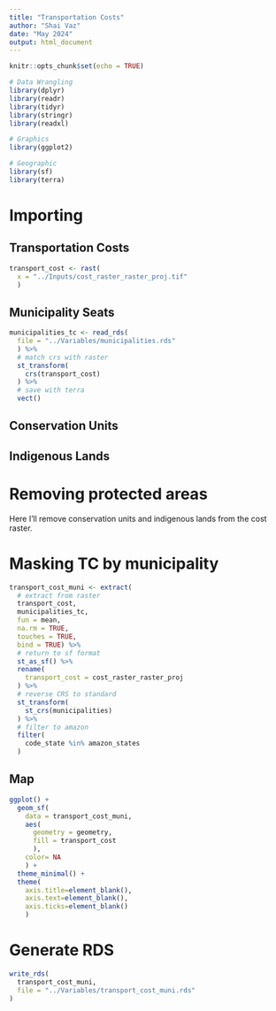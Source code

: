 ```yaml
---
title: "Transportation Costs"
author: "Shai Vaz"
date: "May 2024"
output: html_document
---
```


```r
knitr::opts_chunk$set(echo = TRUE)
```

```r
# Data Wrangling
library(dplyr)
library(readr)
library(tidyr)
library(stringr)
library(readxl)

# Graphics
library(ggplot2)

# Geographic
library(sf)
library(terra)
```

# Importing

## Transportation Costs

```r
transport_cost <- rast(
  x = "../Inputs/cost_raster_raster_proj.tif"
  )
```

## Municipality Seats

```r
municipalities_tc <- read_rds(
  file = "../Variables/municipalities.rds"
  ) %>%
  # match crs with raster
  st_transform(
    crs(transport_cost)
  ) %>%
  # save with terra
  vect()
```

## Conservation Units



## Indigenous Lands



# Removing protected areas

Here I'll remove conservation units and indigenous lands from the cost raster.


# Masking TC by municipality

```r
transport_cost_muni <- extract(
  # extract from raster
  transport_cost, 
  municipalities_tc, 
  fun = mean, 
  na.rm = TRUE,
  touches = TRUE,
  bind = TRUE) %>% 
  # return to sf format
  st_as_sf() %>% 
  rename(
    transport_cost = cost_raster_raster_proj
  ) %>% 
  # reverse CRS to standard
  st_transform(
    st_crs(municipalities)
  ) %>% 
  # filter to amazon
  filter(
    code_state %in% amazon_states
  )
```

## Map

```r
ggplot() +
  geom_sf(
    data = transport_cost_muni,
    aes(
      geometry = geometry,
      fill = transport_cost
      ),
    color= NA
    ) +
  theme_minimal() +
  theme(
    axis.title=element_blank(),
    axis.text=element_blank(),
    axis.ticks=element_blank()
    )
```
# Generate RDS

```r
write_rds(
  transport_cost_muni,
  file = "../Variables/transport_cost_muni.rds"
)
```

